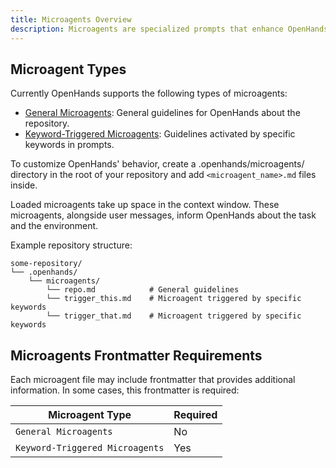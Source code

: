 ```yaml
---
title: Microagents Overview
description: Microagents are specialized prompts that enhance OpenHands with domain-specific knowledge. They provide expert guidance, automate common tasks, and ensure consistent practices across projects.
---
```


## Microagent Types

Currently OpenHands supports the following types of microagents:

- [General Microagents](./microagents-repo): General guidelines for OpenHands about the repository.
- [Keyword-Triggered Microagents](./microagents-keyword): Guidelines activated by specific keywords in prompts.

To customize OpenHands' behavior, create a .openhands/microagents/ directory in the root of your repository and
add `<microagent_name>.md` files inside.

<Note>
Loaded microagents take up space in the context window.
These microagents, alongside user messages, inform OpenHands about the task and the environment.
</Note>

Example repository structure:

```
some-repository/
└── .openhands/
    └── microagents/
        └── repo.md            # General guidelines
        └── trigger_this.md    # Microagent triggered by specific keywords
        └── trigger_that.md    # Microagent triggered by specific keywords
```

## Microagents Frontmatter Requirements

Each microagent file may include frontmatter that provides additional information. In some cases, this frontmatter
is required:

| Microagent Type                 | Required |
|---------------------------------|----------|
| `General Microagents`           | No       |
| `Keyword-Triggered Microagents` | Yes      |
